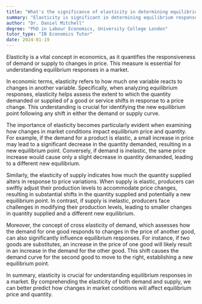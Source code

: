 ```yaml
---
title: "What's the significance of elasticity in determining equilibrium responses?"
summary: "Elasticity is significant in determining equilibrium responses as it measures the responsiveness of demand or supply to price changes."
author: "Dr. Daniel Mitchell"
degree: "PhD in Labour Economics, University College London"
tutor_type: "IB Economics Tutor"
date: 2024-01-19
---
```


Elasticity is a vital concept in economics, as it quantifies the responsiveness of demand or supply to changes in price. This measure is essential for understanding equilibrium responses in a market.

In economic terms, elasticity refers to how much one variable reacts to changes in another variable. Specifically, when analyzing equilibrium responses, elasticity helps assess the extent to which the quantity demanded or supplied of a good or service shifts in response to a price change. This understanding is crucial for identifying the new equilibrium point following any shift in either the demand or supply curve.

The importance of elasticity becomes particularly evident when examining how changes in market conditions impact equilibrium price and quantity. For example, if the demand for a product is elastic, a small increase in price may lead to a significant decrease in the quantity demanded, resulting in a new equilibrium point. Conversely, if demand is inelastic, the same price increase would cause only a slight decrease in quantity demanded, leading to a different new equilibrium.

Similarly, the elasticity of supply indicates how much the quantity supplied alters in response to price variations. When supply is elastic, producers can swiftly adjust their production levels to accommodate price changes, resulting in substantial shifts in the quantity supplied and potentially a new equilibrium point. In contrast, if supply is inelastic, producers face challenges in modifying their production levels, leading to smaller changes in quantity supplied and a different new equilibrium.

Moreover, the concept of cross elasticity of demand, which assesses how the demand for one good responds to changes in the price of another good, can also significantly influence equilibrium responses. For instance, if two goods are substitutes, an increase in the price of one good will likely result in an increase in the demand for the other good. This shift causes the demand curve for the second good to move to the right, establishing a new equilibrium point.

In summary, elasticity is crucial for understanding equilibrium responses in a market. By comprehending the elasticity of both demand and supply, we can better predict how changes in market conditions will affect equilibrium price and quantity.
    